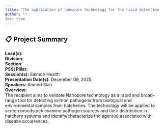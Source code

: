 ```yaml
---
title: "The application of nanopore technology for the rapid detection and characterization of pathogenic organisms in enhancement hatcheries"
author: ""
toc: true
---
```


## 📋 Project Summary

**Lead(s):**   
**Division:**   
**Section:**   
**PSSI Pillar:**   
**Session(s):** Salmon Health  
**Presentation Date(s):** December 09, 2025  
**Speakers:** Ahmed Siah  
**Overview:**  
The recipient aims to validate Nanopore technology as a rapid and broad-range tool for detecting salmon pathogens from biological and environmental samples from hatcheries. The technology will be applied to screen broodstock examine pathogen sources and their distribution in hatchery systems and identify/characterize the agent(s) associated with disease occurrences.   


